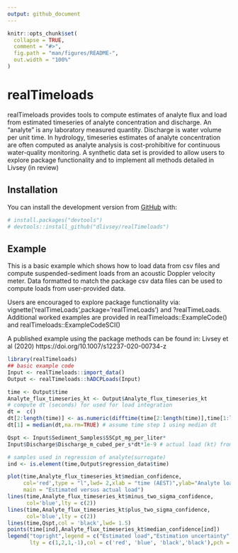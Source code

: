 ```yaml
---
output: github_document
---
```


<!-- README.md is generated from README.Rmd. Please edit that file -->

```r
knitr::opts_chunk$set(
  collapse = TRUE,
  comment = "#>",
  fig.path = "man/figures/README-",
  out.width = "100%"
)
```

# realTimeloads

<!-- badges: start -->
<!-- badges: end -->

realTimeloads provides tools to compute estimates of analyte flux and load from estimated timeseries of analyte concentration and discharge. An "analyte" is any laboratory measured quantity. Discharge is water volume per unit time. In hydrology, timeseries estimates of analyte concentration are often computed as analyte analysis is cost-prohibitive for continuous water-quality monitoring. A synthetic data set is provided to allow users to explore package functionality and to implement all methods detailed in Livsey (in review)

## Installation

You can install the development version from [GitHub](https://github.com/) with:

``` r
# install.packages("devtools")
# devtools::install_github("dlivsey/realTimeloads")
``` 

## Example

This is a basic example which shows how to load data from csv files and compute suspended-sediment loads from an acoustic Doppler velocity meter. Data formatted to match the package csv data files can be used to compute loads from user-provided data.

Users are encouraged to explore package functionality via:
vignette('realTimeLoads',package='realTimeLoads') and
?realTimeLoads. Additional worked examples are provided in realTimeloads::ExampleCode() and realTimeloads::ExampleCodeSCI()

A published example using the package methods can be found in: Livsey et al (2020) https://doi.org/10.1007/s12237-020-00734-z


```r
library(realTimeloads)
## basic example code
Input <- realTimeloads::import_data()
Output <- realTimeloads::hADCPLoads(Input)

time <- Output$time
Analyte_flux_timeseries_kt <- Output$Analyte_flux_timeseries_kt
# compute dt (seconds) for used for load integration
dt =  c()
dt[2:length(time)] <- as.numeric(difftime(time[2:length(time)],time[1:length(time)-1],units = "secs"))
dt[1] = median(dt,na.rm=TRUE) # assume time step 1 using median dt

Qspt <- Input$Sediment_Samples$SSCpt_mg_per_liter*
Input$Discharge$Discharge_m_cubed_per_s*dt*1e-9 # actual load (kt) from synthetic data 

# samples used in regression of analyte(surrogate)
ind <- is.element(time,Output$regression_data$time)

plot(time,Analyte_flux_timeseries_kt$median_confidence,
     col='red',type = "l",lwd= 2,xlab = "time (AEST)",ylab="Analyte load (kiloton)",
     main = "Estimated versus actual load")
lines(time,Analyte_flux_timeseries_kt$minus_two_sigma_confidence,
      col='blue',lty = c(2))
lines(time,Analyte_flux_timeseries_kt$plus_two_sigma_confidence,
      col='blue',lty = c(2))
lines(time,Qspt,col = 'black',lwd= 1.5)
points(time[ind],Analyte_flux_timeseries_kt$median_confidence[ind])
legend("topright",legend = c("Estimated load","Estimation uncertainty","Actual load","Regression data"),
       lty = c(1,2,1,-1),col = c('red', 'blue', 'black','black'),pch = c(-1,-1,-1,1))
       
       
```

